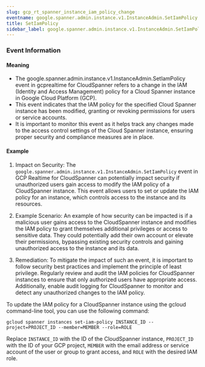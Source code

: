 ```yaml
--- 
slug: gcp_rt_spanner_instance_iam_policy_change
eventname: google.spanner.admin.instance.v1.InstanceAdmin.SetIamPolicy
title: SetIamPolicy
sidebar_label: google.spanner.admin.instance.v1.InstanceAdmin.SetIamPolicy
---
```

                       


### Event Information

#### Meaning

- The google.spanner.admin.instance.v1.InstanceAdmin.SetIamPolicy event in gcprealtime for CloudSpanner refers to a change in the IAM (Identity and Access Management) policy for a Cloud Spanner instance in Google Cloud Platform (GCP).
- This event indicates that the IAM policy for the specified Cloud Spanner instance has been modified, granting or revoking permissions for users or service accounts.
- It is important to monitor this event as it helps track any changes made to the access control settings of the Cloud Spanner instance, ensuring proper security and compliance measures are in place.

#### Example

1. Impact on Security: The `google.spanner.admin.instance.v1.InstanceAdmin.SetIamPolicy` event in GCP Realtime for CloudSpanner can potentially impact security if unauthorized users gain access to modify the IAM policy of a CloudSpanner instance. This event allows users to set or update the IAM policy for an instance, which controls access to the instance and its resources.

2. Example Scenario: An example of how security can be impacted is if a malicious user gains access to the CloudSpanner instance and modifies the IAM policy to grant themselves additional privileges or access to sensitive data. They could potentially add their own account or elevate their permissions, bypassing existing security controls and gaining unauthorized access to the instance and its data.

3. Remediation: To mitigate the impact of such an event, it is important to follow security best practices and implement the principle of least privilege. Regularly review and audit the IAM policies for CloudSpanner instances to ensure that only authorized users have appropriate access. Additionally, enable audit logging for CloudSpanner to monitor and detect any unauthorized changes to the IAM policy.

To update the IAM policy for a CloudSpanner instance using the gcloud command-line tool, you can use the following command:

```
gcloud spanner instances set-iam-policy INSTANCE_ID --project=PROJECT_ID --member=MEMBER --role=ROLE
```

Replace `INSTANCE_ID` with the ID of the CloudSpanner instance, `PROJECT_ID` with the ID of your GCP project, `MEMBER` with the email address or service account of the user or group to grant access, and `ROLE` with the desired IAM role.

 